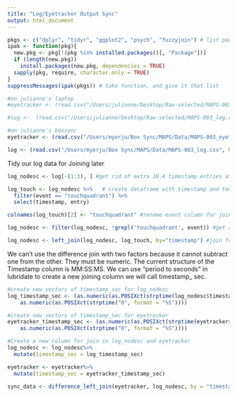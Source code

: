 ```yaml
---
title: "Log/Eyetracker Output Sync"
output: html_document
---
```


```r
pkgs <- c("dplyr", "tidyr", "ggplot2", "psych", "fuzzyjoin") # list packages needed
ipak <- function(pkg){
  new.pkg <- pkg[!(pkg %in% installed.packages()[, "Package"])]
  if (length(new.pkg)) 
    install.packages(new.pkg, dependencies = TRUE)
  sapply(pkg, require, character.only = TRUE)
}
suppressMessages(ipak(pkgs)) # take function, and give it that list
```


```r
#on julianne's laptop 
#eyetracker <- (read.csv("/Users/julianne/Desktop/Raw-selected/MAPS-003_eyetracker.csv", header=TRUE)) 

#log <-  (read.csv("/Users/julianne/Desktop/Raw-selected/MAPS-003_log.csv", header=TRUE))

#on julianne's boxsync
eyetracker <- (read.csv("/Users/myerju/Box Sync/MAPS/Data/MAPS-003_eyetracker.csv", header=TRUE)) 

log <- (read.csv("/Users/myerju/Box Sync/MAPS/Data/MAPS-003_log.csv", header=TRUE)) 
```  

Tidy our log data for Joining later
```r
log_nodesc <- log[-(1:3), ] #get rid of extra 10.4 timestamp entries at beginning - no descriptions at top

log_touch <- log_nodesc %>%   # create dataframe with timestamp and touchquadrant
  filter(event == "touchquadrant") %>%
  select(timestamp, entry) 

colnames(log_touch)[2] <- "touchquadrant" #rename event column for join later

log_nodesc <- filter(log_nodesc, !grepl('touchquadrant', event)) #get rid of multiple touchscreen rows

log_nodesc <- left_join(log_nodesc, log_touch, by="timestamp") #join for a column that represents the touchquadrant
```

We can't use the difference join with two factors because it cannot subtract one from the other. They must be numeric. The current structure of the Timestamp column is MM:SS.MS. We can use "period to seconds" in lubridate to create a new joining column we will call timestamp_ sec. 

```r
#create new vectors of timestamp_sec for log_nodesc
log_timestamp_sec <- (as.numeric(as.POSIXct(strptime(log_nodesc$timestamp, format = "%M:%OS"))) - 
    as.numeric(as.POSIXct(strptime("0", format = "%S"))))

#create new vectors of timestamp_sec for eyetracker
eyetracker_timestamp_sec <- (as.numeric(as.POSIXct(strptime(eyetracker$timestamp, format = "%H:%M:%OS"))) - 
    as.numeric(as.POSIXct(strptime("0", format = "%S"))))

#Create a new column for join in log_nodesc and eyetracker
log_nodesc <- log_nodesc%>%
  mutate(timestamp_sec = log_timestamp_sec)

eyetracker <- eyetracker%>%
  mutate(timestamp_sec = eyetracker_timestamp_sec)
```

```r
sync_data <- difference_left_join(eyetracker, log_nodesc, by = "timestamp_sec", max_dist =.5)
```
